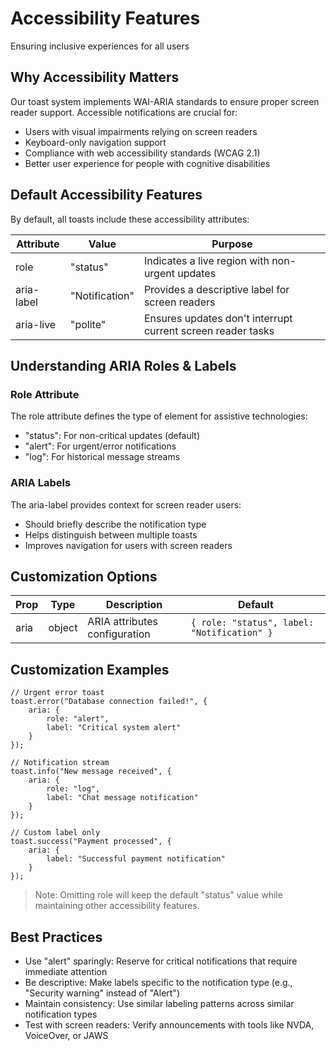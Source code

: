 # Accessibility Features

Ensuring inclusive experiences for all users

## Why Accessibility Matters

Our toast system implements WAI-ARIA standards to ensure proper screen reader support. Accessible notifications are crucial for:

- Users with visual impairments relying on screen readers
- Keyboard-only navigation support
- Compliance with web accessibility standards (WCAG 2.1)
- Better user experience for people with cognitive disabilities

## Default Accessibility Features

By default, all toasts include these accessibility attributes:

| Attribute  | Value          | Purpose                                                     |
| ---------- | -------------- | ----------------------------------------------------------- |
| role       | "status"       | Indicates a live region with non-urgent updates             |
| aria-label | "Notification" | Provides a descriptive label for screen readers             |
| aria-live  | "polite"       | Ensures updates don't interrupt current screen reader tasks |

## Understanding ARIA Roles & Labels

### Role Attribute

The role attribute defines the type of element for assistive technologies:

- "status": For non-critical updates (default)
- "alert": For urgent/error notifications
- "log": For historical message streams

### ARIA Labels

The aria-label provides context for screen reader users:

- Should briefly describe the notification type
- Helps distinguish between multiple toasts
- Improves navigation for users with screen readers

## Customization Options

| Prop | Type   | Description                   | Default                                     |
| ---- | ------ | ----------------------------- | ------------------------------------------- |
| aria | object | ARIA attributes configuration | `{ role: "status", label: "Notification" }` |

## Customization Examples

```
// Urgent error toast
toast.error("Database connection failed!", {
    aria: {
        role: "alert",
        label: "Critical system alert"
    }
});

// Notification stream
toast.info("New message received", {
    aria: {
        role: "log",
        label: "Chat message notification"
    }
});

// Custom label only
toast.success("Payment processed", {
    aria: {
        label: "Successful payment notification"
    }
});
```

> Note: Omitting role will keep the default "status" value while maintaining other accessibility features.

## Best Practices

- Use "alert" sparingly: Reserve for critical notifications that require immediate attention
- Be descriptive: Make labels specific to the notification type (e.g., "Security warning" instead of "Alert")
- Maintain consistency: Use similar labeling patterns across similar notification types
- Test with screen readers: Verify announcements with tools like NVDA, VoiceOver, or JAWS
